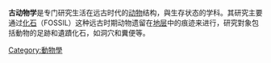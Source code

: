 {{動物學}}
{{古生物}}
'''古动物学'''是专门研究生活在远古时代的[[动物|动物]]结构，與生存状态的学科。其研究主要通过[[化石|化石]]（FOSSIL）这种远古时期动物遗留在[[地层|地层]]中的痕迹来进行，研究對象包括動物的足跡和遺蹟化石，如洞穴和糞便等。

{{Authority control}}
{{恐龙}}
{{biology-stub}}


[[Category:動物學|Category:動物學]]